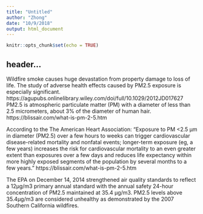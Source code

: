 ```yaml
---
title: "Untitled"
author: "Zhong"
date: "10/9/2018"
output: html_document
---
```


```r
knitr::opts_chunk$set(echo = TRUE)
```

## header...

Wildfire smoke causes huge devastation from property damage to loss of life. The study of adverse health effects caused by PM2.5 exposure is especially significant. https://agupubs.onlinelibrary.wiley.com/doi/full/10.1029/2012JD017627 PM2.5 is atmospheric particulate matter (PM) with a diameter of less than 2.5 micrometers, about 3% of the diameter of human hair. https://blissair.com/what-is-pm-2-5.htm 

According to the The American Heart Association: 
“Exposure to PM <2.5 μm in diameter (PM2.5) over a few hours to weeks can trigger cardiovascular disease-related mortality and nonfatal events; longer-term exposure (eg, a few years) increases the risk for cardiovascular mortality to an even greater extent than exposures over a few days and reduces life expectancy within more highly exposed segments of the population by several months to a few years.”
https://blissair.com/what-is-pm-2-5.htm 

The EPA on December 14, 2014 strengthened air quality standards to reflect a 12μg/m3 primary annual standard with the annual safety 24-hour concentration of PM2.5 maintained at 35.4 μg/m3. PM2.5 levels above 35.4μg/m3 are considered unhealthy as demonstrated by the 2007 Southern California wildfires. 